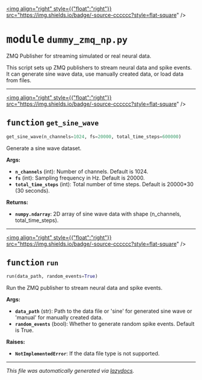 <!-- markdownlint-disable -->

<a href="https://github.com/braingeneers/brainloop/blob/main/brainloop/core/dummy_zmq_np.py#L0"><img align="right" style={{"float":"right"}} src="https://img.shields.io/badge/-source-cccccc?style=flat-square" /></a>

# <kbd>module</kbd> `dummy_zmq_np.py`
ZMQ Publisher for streaming simulated or real neural data. 

This script sets up ZMQ publishers to stream neural data and spike events. It can generate sine wave data, use manually created data, or load data from files. 


---

<a href="https://github.com/braingeneers/brainloop/blob/main/brainloop/core/dummy_zmq_np.py#L18"><img align="right" style={{"float":"right"}} src="https://img.shields.io/badge/-source-cccccc?style=flat-square" /></a>

## <kbd>function</kbd> `get_sine_wave`

```python
get_sine_wave(n_channels=1024, fs=20000, total_time_steps=600000)
```

Generate a sine wave dataset. 



**Args:**
 
 - <b>`n_channels`</b> (int):  Number of channels. Default is 1024. 
 - <b>`fs`</b> (int):  Sampling frequency in Hz. Default is 20000. 
 - <b>`total_time_steps`</b> (int):  Total number of time steps. Default is 20000*30 (30 seconds). 



**Returns:**
 
 - <b>`numpy.ndarray`</b>:  2D array of sine wave data with shape (n_channels, total_time_steps). 


---

<a href="https://github.com/braingeneers/brainloop/blob/main/brainloop/core/dummy_zmq_np.py#L41"><img align="right" style={{"float":"right"}} src="https://img.shields.io/badge/-source-cccccc?style=flat-square" /></a>

## <kbd>function</kbd> `run`

```python
run(data_path, random_events=True)
```

Run the ZMQ publisher to stream neural data and spike events. 



**Args:**
 
 - <b>`data_path`</b> (str):  Path to the data file or 'sine' for generated sine wave or 'manual' for manually created data. 
 - <b>`random_events`</b> (bool):  Whether to generate random spike events. Default is True. 



**Raises:**
 
 - <b>`NotImplementedError`</b>:  If the data file type is not supported. 




---

_This file was automatically generated via [lazydocs](https://github.com/ml-tooling/lazydocs)._
